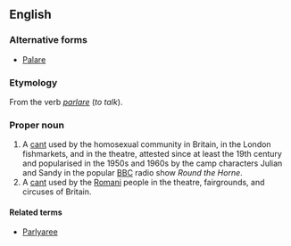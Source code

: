 {{also|polari}}
==English==
{{wikipedia}}
===Alternative forms===
* [[Palare]]

===Etymology===
From the {{etyl|it}} verb ''[[parlare]]'' (''to talk'').

===Proper noun===
{{en-proper noun}}

# A [[cant]] used by the homosexual community in Britain, in the London fishmarkets, and in the theatre, attested since at least the 19th century and popularised in the 1950s and 1960s by the camp characters Julian and Sandy in the popular [[w:BBC|BBC]] radio show ''Round the Horne''.
# A [[cant]] used by the [[Romani]] people in the theatre, fairgrounds, and circuses of Britain.

====Related terms====
* [[Parlyaree]]

[[Category:Polari| ]]